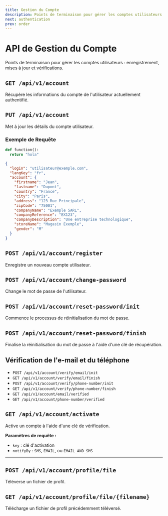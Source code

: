 ```yaml
---
title: Gestion du Compte
description: Points de terminaison pour gérer les comptes utilisateurs
next: authentication
prev: order
---
```


# API de Gestion du Compte

Points de terminaison pour gérer les comptes utilisateurs : enregistrement, mises à jour et vérifications.

## `GET /api/v1/account`
Récupère les informations du compte de l'utilisateur actuellement authentifié.

## `PUT /api/v1/account`
Met à jour les détails du compte utilisateur.

### Exemple de Requête
```py
def function():
  return "hola"
```


```json
{
  "login": "utilisateur@exemple.com",
  "langKey": "fr",
  "account": {
    "firstname": "Jean",
    "lastname": "Dupont",
    "country": "France",
    "city": "Paris",
    "address": "123 Rue Principale",
    "zipCode": "75001",
    "companyName": "Exemple SARL",
    "companyReference": "EX123",
    "companyDescription": "Une entreprise technologique",
    "storeName": "Magasin Exemple",
    "gender": "M"
  }
}
```

## `POST /api/v1/account/register`
Enregistre un nouveau compte utilisateur.

## `POST /api/v1/account/change-password`
Change le mot de passe de l'utilisateur.

## `POST /api/v1/account/reset-password/init`
Commence le processus de réinitialisation du mot de passe.

## `POST /api/v1/account/reset-password/finish`
Finalise la réinitialisation du mot de passe à l'aide d'une clé de récupération.

## Vérification de l'e-mail et du téléphone

- `POST /api/v1/account/verify/email/init`
- `GET /api/v1/account/verify/email/finish`
- `POST /api/v1/account/verify/phone-number/init`
- `GET /api/v1/account/verify/phone-number/finish`
- `GET /api/v1/account/email/verified`
- `GET /api/v1/account/phone-number/verified`

## `GET /api/v1/account/activate`
Active un compte à l'aide d'une clé de vérification.

**Paramètres de requête :**
- `key` : clé d'activation
- `notifyBy` : `SMS`, `EMAIL`, ou `EMAIL_AND_SMS`

---

## `POST /api/v1/account/profile/file`
Téléverse un fichier de profil.

## `GET /api/v1/account/profile/file/{filename}`
Télécharge un fichier de profil précédemment téléversé.
